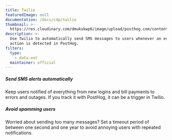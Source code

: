 ```yaml
---
title: Twilio
featuredImage: null
documentation: /docs/cdp/twilio
thumbnail: >-
  https://res.cloudinary.com/dmukukwp6/image/upload/posthog.com/contents/cdp/thumbnails/twilio.png
description: >-
  Use Twilio to automatically send SMS messages to users whenever an event or
  action is detected in PostHog.
filters:
  type:
    - data-out
  maintainer: official
---
```


<Section
    divider={false}
    title="Use Twilio to automatically send SMS messages to users whenever an event or action is detected in PostHog."
    size="full"
    cols={2}
>
    <div>
        <h5>Send SMS alerts automatically</h5>
        <p>
            Keep users notified of everything from new logins and bill payments to errors and outages. If you track it
            with PostHog, it can be a trigger in Twilio.
        </p>
    </div>
    <div>
        <h5>Avoid spamming users</h5>
        <p>
            Worried about sending too many messages? Set a timeout period of between one second and one year to avoid
            annoying users with repeated notifications.
        </p>
    </div>
</Section>

<TutorialsSlider topic="twilio" />

<Documentation />
